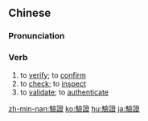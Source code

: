 {{also|验证}}
==Chinese==
{{zh-forms|s=验证}}

===Pronunciation===
{{zh-pron
|m=yànzhèng
|c=jim6 zing3
|mn=giām-chèng
|cat=v
}}

===Verb===
{{zh-verb}}

# to [[verify]]; to [[confirm]]
# to [[check]]; to [[inspect]]
# to [[validate]]; to [[authenticate]]

{{zh-cat|Advanced}}

[[zh-min-nan:驗證]]
[[ko:驗證]]
[[hu:驗證]]
[[ja:驗證]]